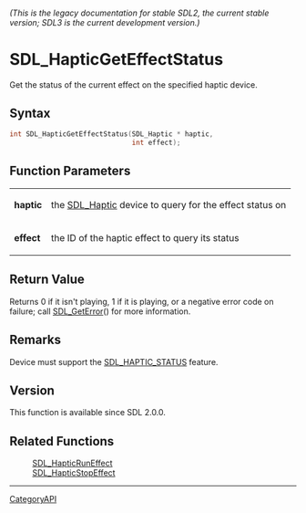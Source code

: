 ====== (This is the legacy documentation for stable SDL2, the current stable version; SDL3 is the current development version.) ======
= SDL_HapticGetEffectStatus =

Get the status of the current effect on the specified haptic device.

== Syntax ==

<syntaxhighlight lang='c'>
int SDL_HapticGetEffectStatus(SDL_Haptic * haptic,
                              int effect);
</syntaxhighlight>

== Function Parameters ==

{|
|'''haptic'''
|the [[SDL_Haptic]] device to query for the effect status on
|-
|'''effect'''
|the ID of the haptic effect to query its status
|}

== Return Value ==

Returns 0 if it isn't playing, 1 if it is playing, or a negative error code
on failure; call [[SDL_GetError]]() for more information.

== Remarks ==

Device must support the [[SDL_HAPTIC_STATUS]] feature.

== Version ==

This function is available since SDL 2.0.0.

== Related Functions ==

:[[SDL_HapticRunEffect]]
:[[SDL_HapticStopEffect]]

----
[[CategoryAPI]]


